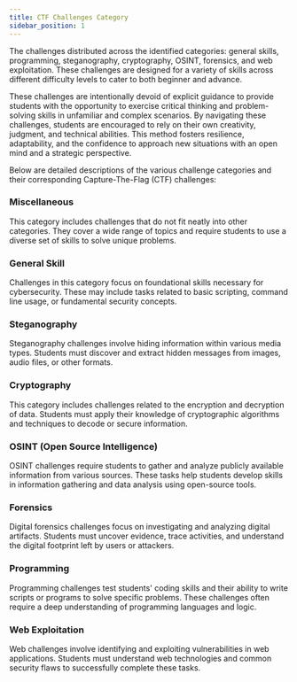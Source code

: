 ```yaml
---
title: CTF Challenges Category
sidebar_position: 1
---
```


The challenges distributed across the identified
categories: general skills, programming, steganography, cryptography, OSINT,
forensics, and web exploitation. These challenges are designed for a variety of skills
across different difficulty levels to cater to both beginner and advance.

These challenges are intentionally devoid of explicit guidance to provide students
with the opportunity to exercise critical thinking and problem-solving skills in unfamiliar
and complex scenarios. By navigating these challenges, students are encouraged to
rely on their own creativity, judgment, and technical abilities. This method fosters
resilience, adaptability, and the confidence to approach new situations with an open
mind and a strategic perspective.

Below are detailed descriptions of the various challenge categories and their
corresponding Capture-The-Flag (CTF) challenges:

### Miscellaneous 
This category includes challenges that do not fit
neatly into other categories. They cover a wide range of topics and require
students to use a diverse set of skills to solve unique problems.

### General Skill 
Challenges in this category focus on foundational
skills necessary for cybersecurity. These may include tasks related to basic
scripting, command line usage, or fundamental security concepts.

### Steganography
Steganography challenges involve hiding
information within various media types. Students must discover and extract
hidden messages from images, audio files, or other formats.

### Cryptography 
This category includes challenges related to the
encryption and decryption of data. Students must apply their knowledge of
cryptographic algorithms and techniques to decode or secure information.

### OSINT (Open Source Intelligence) 
OSINT challenges require
students to gather and analyze publicly available information from various
sources. These tasks help students develop skills in information gathering
and data analysis using open-source tools.

### Forensics 
Digital forensics challenges focus on investigating and
analyzing digital artifacts. Students must uncover evidence, trace activities,
and understand the digital footprint left by users or attackers.

### Programming 
Programming challenges test students' coding
skills and their ability to write scripts or programs to solve specific problems.
These challenges often require a deep understanding of programming
languages and logic.

### Web Exploitation 
Web challenges involve identifying and
exploiting vulnerabilities in web applications. Students must understand web
technologies and common security flaws to successfully complete these
tasks.